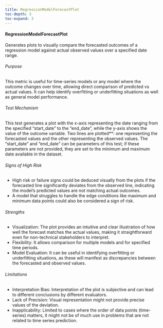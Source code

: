 ```yaml
---
title: RegressionModelForecastPlot
toc-depth: 3
toc-expand: 3
---
```






 
#### RegressionModelForecastPlot

Generates plots to visually compare the forecasted outcomes of a regression model against actual observed values over
a specified date range.

###### Purpose

This metric is useful for time-series models or any model where the outcome changes over time, allowing direct
comparison of predicted vs actual values. It can help identify overfitting or underfitting situations as well as
general model performance.

###### Test Mechanism

This test generates a plot with the x-axis representing the date ranging from the specified "start_date" to the
"end_date", while the y-axis shows the value of the outcome variable. Two lines are plotted**: one representing the
forecasted values and the other representing the observed values. The "start_date" and "end_date" can be parameters
of this test; if these parameters are not provided, they are set to the minimum and maximum date available in the
dataset.

###### Signs of High Risk

- High risk or failure signs could be deduced visually from the plots if the forecasted line significantly deviates
from the observed line, indicating the model's predicted values are not matching actual outcomes.
- A model that struggles to handle the edge conditions like maximum and minimum data points could also be
considered a sign of risk.

###### Strengths

- Visualization: The plot provides an intuitive and clear illustration of how well the forecast matches the actual
values, making it straightforward even for non-technical stakeholders to interpret.
- Flexibility: It allows comparison for multiple models and for specified time periods.
- Model Evaluation: It can be useful in identifying overfitting or underfitting situations, as these will manifest
as discrepancies between the forecasted and observed values.

###### Limitations

- Interpretation Bias: Interpretation of the plot is subjective and can lead to different conclusions by different
evaluators.
- Lack of Precision: Visual representation might not provide precise values of the deviation.
- Inapplicability: Limited to cases where the order of data points (time-series) matters, it might not be of much
use in problems that are not related to time series prediction.




 